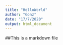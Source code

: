 ```yaml
---
title: "HelloWorld"
author: "Gonz"
date: "17/7/2020"
output: html_document
---
```


##This is a markdown file